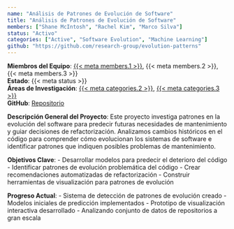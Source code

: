 ```yaml
---
name: "Análisis de Patrones de Evolución de Software"
title: "Análisis de Patrones de Evolución de Software"
members: ["Shane McIntosh", "Rachel Kim", "Marco Silva"]
status: "Activo"
categories: ["Active", "Software Evolution", "Machine Learning"]
github: "https://github.com/research-group/evolution-patterns"
---
```

**Miembros del Equipo**: [{{< meta members.1 >}}](../members/current/shanemcintosh.qmd), {{< meta members.2 >}}, {{< meta members.3 >}}  
**Estado**: {{< meta status >}}  
**Áreas de Investigación**: [{{< meta categories.2 >}}](../projects.qmd#category=Software+Evolution), [{{< meta categories.3 >}}](../projects.qmd#category=Machine+Learning)  
**GitHub**: [Repositorio]({{< meta github >}})

**Descripción General del Proyecto**: 
Este proyecto investiga patrones en la evolución del software para predecir futuras necesidades de mantenimiento y guiar decisiones de refactorización. Analizamos cambios históricos en el código para comprender cómo evolucionan los sistemas de software e identificar patrones que indiquen posibles problemas de mantenimiento.

**Objetivos Clave**:
- Desarrollar modelos para predecir el deterioro del código
- Identificar patrones de evolución problemática del código
- Crear recomendaciones automatizadas de refactorización
- Construir herramientas de visualización para patrones de evolución

**Progreso Actual**:
- Sistema de detección de patrones de evolución creado
- Modelos iniciales de predicción implementados
- Prototipo de visualización interactiva desarrollado
- Analizando conjunto de datos de repositorios a gran escala
